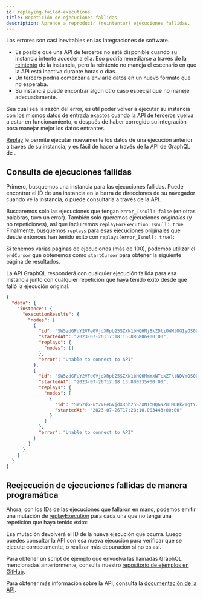 ```yaml
---
id: replaying-failed-executions
title: Repetición de ejecuciones fallidas
description: Aprende a reproducir (reintentar) ejecuciones fallidas.
---
```



Los errores son casi inevitables en las integraciones de software.

- Es posible que una API de terceros no esté disponible cuando su instancia intente acceder a ella. Eso podría remediarse a través de la [reintento](instances.mdx#instance-execution-retry-and-replay) de la instancia, pero la reintento no maneja el escenario en que la API está inactiva durante horas o días.
- Un tercero podría comenzar a enviarle datos en un nuevo formato que no esperaba.
- Su instancia puede encontrar algún otro caso especial que no maneje adecuadamente.

Sea cual sea la razón del error, es útil poder volver a ejecutar su instancia con los mismos datos de entrada exactos cuando la API de terceros vuelva a estar en funcionamiento, o después de haber corregido su integración para manejar mejor los datos entrantes.

[Replay](instances.mdx#instance-execution-retry-and-replay) le permite ejecutar nuevamente los datos de una ejecución anterior a través de su instancia, y es fácil de hacer a través de la API de GraphQL de .

## Consulta de ejecuciones fallidas

Primero, busquemos una instancia para las ejecuciones fallidas.
Puede encontrar el ID de una instancia en la barra de direcciones de su navegador cuando ve la instancia, o puede consultarla a través de la API.

Buscaremos solo las ejecuciones que tengan `error_Isnull: false` (en otras palabras, tuvo un error).
También solo queremos ejecuciones _originales_ (y no repeticiones), así que incluiremos `replayForExecution_Isnull: true`.
Finalmente, busquemos `replays` para esas ejecuciones originales que desde entonces han tenido éxito con `replays(error_Isnull: true)`:

<GraphqlExample example="findFailedExecutions" />

Si tenemos varias páginas de ejecuciones (más de 100), podemos utilizar el `endCursor` que obtenemos como `startCursor` para obtener la siguiente página de resultados.

La API GraphQL responderá con cualquier ejecución fallida para esa instancia junto con cualquier repetición que haya tenido éxito desde que falló la ejecución original:

```json
{
  "data": {
    "instance": {
      "executionResults": {
        "nodes": [
          {
            "id": "SW5zdGFuY2VFeGVjdXRpb25SZXN1bHQ6NjBkZDliOWMtOGIyOS00NDQyLWFkNDctMjZkZTg5Y2NlNWM5",
            "startedAt": "2023-07-26T17:18:15.886806+00:00",
            "replays": {
              "nodes": []
            },
            "error": "Unable to connect to API"
          },
          {
            "id": "SW5zdGFuY2VFeGVjdXRpb25SZXN1bHQ6MmYxNTcxZTktNDVmOS00Mzc2LTg2OGUtMTJkNjZkNDhiNzRl",
            "startedAt": "2023-07-26T17:18:13.800335+00:00",
            "replays": {
              "nodes": [
                {
                  "id": "SW5zdGFuY2VFeGVjdXRpb25SZXN1bHQ6N2U1MDBkZTgtY2ZmYS00NWY5LWI0OGYtNGU1YjU2YWMzMzFh",
                  "startedAt": "2023-07-26T17:28:10.003443+00:00"
                }
              ]
            },
            "error": "Unable to connect to API"
          }
        ]
      }
    }
  }
}
```

## Reejecución de ejecuciones fallidas de manera programática

Ahora, con los IDs de las ejecuciones que fallaron en mano, podemos emitir una mutación de [replayExecution](api/schema/mutation/replayExecution.mdx) para cada una que no tenga una repetición que haya tenido éxito:

<GraphqlExample example="replayFailedExecution" />

Esa mutación devolverá el ID de la nueva ejecución que ocurra. Luego puedes consultar la API con esa nueva ejecución para verificar que se ejecute correctamente, o realizar más depuración si no es así.

Para obtener un script de ejemplo que envuelva las llamadas GraphQL mencionadas anteriormente, consulta nuestro [repositorio de ejemplos en GitHub](https://github.com/-io/examples/blob/main/api/replay-failed-executions/queries.ts).

Para obtener más información sobre la API, consulta la [documentación de la API](api/api-overview.mdx).